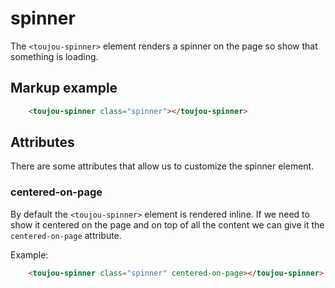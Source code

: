 # spinner

The `<toujou-spinner>` element renders a spinner on the page so show that something is loading.

## Markup example
```html
    <toujou-spinner class="spinner"></toujou-spinner>
```

## Attributes
There are some attributes that allow us to customize the spinner element.


### centered-on-page
By default the `<toujou-spinner>` element is rendered inline. If we need to show it centered on the page and on top of all the content we can give it the `centered-on-page` attribute.

Example:
```html
    <toujou-spinner class="spinner" centered-on-page></toujou-spinner>
```